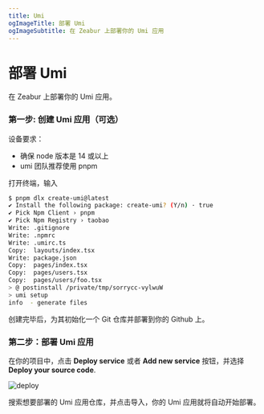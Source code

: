 ```yaml
---
title: Umi
ogImageTitle: 部署 Umi
ogImageSubtitle: 在 Zeabur 上部署你的 Umi 应用
---
```


# 部署 Umi

在 Zeabur 上部署你的 Umi 应用。

### 第一步: 创建 Umi 应用（可选）

设备要求：
- 确保 node 版本是 14 或以上
- umi 团队推荐使用 pnpm

打开终端，输入  
```bash 
$ pnpm dlx create-umi@latest
✔ Install the following package: create-umi? (Y/n) · true
✔ Pick Npm Client › pnpm
✔ Pick Npm Registry › taobao
Write: .gitignore
Write: .npmrc
Write: .umirc.ts
Copy:  layouts/index.tsx
Write: package.json
Copy:  pages/index.tsx
Copy:  pages/users.tsx
Copy:  pages/users/foo.tsx
> @ postinstall /private/tmp/sorrycc-vylwuW
> umi setup
info  - generate files
```

创建完毕后，为其初始化一个 Git 仓库并部署到你的 Github 上。

### 第二步：部署 Umi 应用

在你的项目中，点击 **Deploy service** 或者 **Add new service** 按钮，并选择 **Deploy your source code**.

![deploy](/framework/deploy.png)

搜索想要部署的 Umi 应用仓库，并点击导入，你的 Umi 应用就将自动开始部署。

